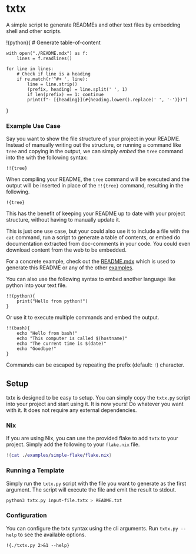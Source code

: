 # txtx
A simple script to generate READMEs and other text files by embedding shell and other scripts.

!(python){
    # Generate table-of-content

    with open("./README.mdx") as f:
        lines = f.readlines()

    for line in lines:
        # Check if line is a heading
        if re.match(r'^#+ ', line):
            line = line.strip()
            (prefix, heading) = line.split(' ', 1)
            if len(prefix) == 1: continue
            print(f"- [{heading}](#{heading.lower().replace(' ', '-')})")
}

### Example Use Case
Say you want to show the file structure of your project in your README. Instead of manually writing out the structure, or running a command like `tree` and copying in the output, we can simply *embed* the `tree` command into the with the following syntax:
```
!!{tree}
```

When compiling your README, the `tree` command will be executed and the output will be inserted in place of the `!!{tree}` command, resulting in the following.

```
!{tree}
```

This has the benefit of keeping your README up to date with your project structure, without having to manually update it.

This is just one use case, but your could also use it to include a file with the `cat` command, run a script to generate a table of contents, or embed do documentation extracted from doc-comments in your code. You could even download content from the web to be embedded.

For a concrete example, check out the [README.mdx](./README.mdx) which is used to generate this README or any of the other [examples](./examples/).

You can also use the following syntax to embed another language like python into your text file.
```
!!(python){
    print("Hello from python!")
}
```

Or use it to execute multiple commands and embed the output.

```
!!(bash){
    echo "Hello from bash!"
    echo "This computer is called $(hostname)"
    echo "The current time is $(date)"
    echo "Goodbye!"
}
```

Commands can be escaped by repeating the prefix (default: `!`) character.

## Setup
txtx is designed to be easy to setup. You can simply copy the `txtx.py` script into your project and start using it. It is now yours! Do whatever you want with it. It does not require any external dependencies.

### Nix
If you are using Nix, you can use the provided flake to add `txtx` to your project. Simply add the following to your `flake.nix` file.
```nix
!{cat ./examples/simple-flake/flake.nix}
```

### Running a Template
Simply run the `txtx.py` script with the file you want to generate as the first argument. The script will execute the file and emit the result to stdout.

```bash
python3 txtx.py input-file.txtx > README.txt
```

### Configuration
You can configure the txtx syntax using the cli arguments. Run `txtx.py --help` to see the available options.

```
!{./txtx.py 2>&1 --help}
```

